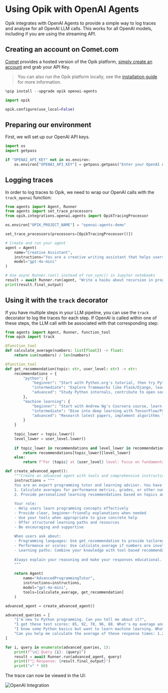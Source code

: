 # Using Opik with OpenAI Agents

Opik integrates with OpenAI Agents to provide a simple way to log traces and analyse for all OpenAI LLM calls. This works for all OpenAI models, including if you are using the streaming API.


## Creating an account on Comet.com

[Comet](https://www.comet.com/site?from=llm&utm_source=opik&utm_medium=colab&utm_content=openai&utm_campaign=opik) provides a hosted version of the Opik platform, [simply create an account](https://www.comet.com/signup?from=llm&utm_source=opik&utm_medium=colab&utm_content=openai&utm_campaign=opik) and grab your API Key.

> You can also run the Opik platform locally, see the [installation guide](https://www.comet.com/docs/opik/self-host/overview/?from=llm&utm_source=opik&utm_medium=colab&utm_content=openai&utm_campaign=opik) for more information.


```python
%pip install --upgrade opik openai-agents
```


```python
import opik

opik.configure(use_local=False)
```

## Preparing our environment

First, we will set up our OpenAI API keys.


```python
import os
import getpass

if "OPENAI_API_KEY" not in os.environ:
    os.environ["OPENAI_API_KEY"] = getpass.getpass("Enter your OpenAI API key: ")
```

## Logging traces

In order to log traces to Opik, we need to wrap our OpenAI calls with the `track_openai` function:


```python
from agents import Agent, Runner
from agents import set_trace_processors
from opik.integrations.openai.agents import OpikTracingProcessor

os.environ["OPIK_PROJECT_NAME"] = "openai-agents-demo"

set_trace_processors(processors=[OpikTracingProcessor()])
```


```python
# Create and run your agent
agent = Agent(
    name="Creative Assistant", 
    instructions="You are a creative writing assistant that helps users with poetry and creative content.",
    model="gpt-4o-mini"
)

# Use async Runner.run() instead of run_sync() in Jupyter notebooks
result = await Runner.run(agent, "Write a haiku about recursion in programming.")
print(result.final_output)
```

## Using it with the `track` decorator

If you have multiple steps in your LLM pipeline, you can use the `track` decorator to log the traces for each step. If OpenAI is called within one of these steps, the LLM call with be associated with that corresponding step:


```python
from agents import Agent, Runner, function_tool
from opik import track

@function_tool
def calculate_average(numbers: list[float]) -> float:
    return sum(numbers) / len(numbers)

@function_tool  
def get_recommendation(topic: str, user_level: str) -> str:
    recommendations = {
        "python": {
            "beginner": "Start with Python.org's tutorial, then try Python Crash Course book. Practice with simple scripts and built-in functions.",
            "intermediate": "Explore frameworks like Flask/Django, learn about decorators, context managers, and dive into Python's data structures.",
            "advanced": "Study Python internals, contribute to open source, learn about metaclasses, and explore performance optimization."
        },
        "machine learning": {
            "beginner": "Start with Andrew Ng's Coursera course, learn basic statistics, and try scikit-learn with simple datasets.",
            "intermediate": "Dive into deep learning with TensorFlow/PyTorch, study different algorithms, and work on real projects.",
            "advanced": "Research latest papers, implement algorithms from scratch, and contribute to ML frameworks."
        }
    }
    
    topic_lower = topic.lower()
    level_lower = user_level.lower()
    
    if topic_lower in recommendations and level_lower in recommendations[topic_lower]:
        return recommendations[topic_lower][level_lower]
    else:
        return f"For {topic} at {user_level} level: Focus on fundamentals, practice regularly, and build projects to apply your knowledge."

def create_advanced_agent():
    """Create an advanced agent with tools and comprehensive instructions."""
    instructions = """
    You are an expert programming tutor and learning advisor. You have access to tools that help you:
    1. Calculate averages for performance metrics, grades, or other numerical data
    2. Provide personalized learning recommendations based on topics and user experience levels
    
    Your role:
    - Help users learn programming concepts effectively
    - Provide clear, beginner-friendly explanations when needed
    - Use your tools when appropriate to give concrete help
    - Offer structured learning paths and resources
    - Be encouraging and supportive
    
    When users ask about:
    - Programming languages: Use get_recommendation to provide tailored advice
    - Performance or scores: Use calculate_average if numbers are involved
    - Learning paths: Combine your knowledge with tool-based recommendations
    
    Always explain your reasoning and make your responses educational.
    """
    
    return Agent(
        name="AdvancedProgrammingTutor",
        instructions=instructions,
        model="gpt-4o-mini",
        tools=[calculate_average, get_recommendation]
    )

advanced_agent = create_advanced_agent()

advanced_queries = [
    "I'm new to Python programming. Can you tell me about it?",
    "I got these test scores: 85, 92, 78, 96, 88. What's my average and how am I doing?",
    "I know some Python basics but want to learn machine learning. What should I do next?",
    "Can you help me calculate the average of these response times: 1.2, 0.8, 1.5, 0.9, 1.1 seconds? And tell me if that's good performance?"
]

for i, query in enumerate(advanced_queries, 1):
    print(f"\n📝 Query {i}: {query}")
    result = await Runner.run(advanced_agent, query)
    print(f"🤖 Response: {result.final_output}")
    print("=" * 80)
```

The trace can now be viewed in the UI:

![OpenAI Integration](https://raw.githubusercontent.com/comet-ml/opik/main/apps/opik-documentation/documentation/static/img/cookbook/openai_agents_cookbook.png)
